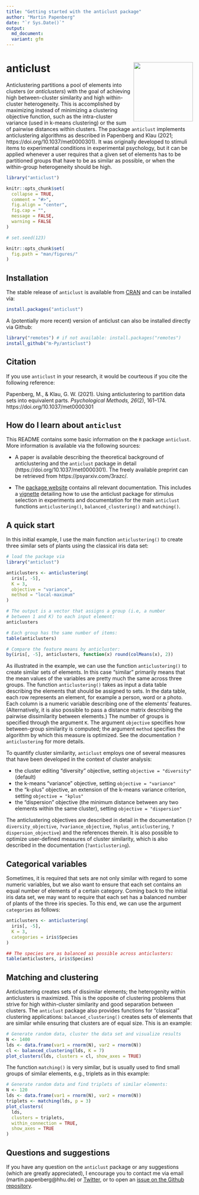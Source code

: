 ```yaml
---
title: "Getting started with the anticlust package"
author: "Martin Papenberg"
date: "`r Sys.Date()`"
output:
  md_document:
  variant: gfm
---
```


# anticlust <a href='https://m-py.github.io/anticlust/'><img src='man/figures/anticlustStickerV1-0.svg' align="right" height="160" /></a>

Anticlustering partitions a pool of elements into clusters (or *anticlusters*) with the goal of achieving high between-cluster similarity and high within-cluster heterogeneity. This is accomplished by maximizing instead of minimizing a clustering objective function, such as the intra-cluster variance (used in k-means clustering) or the sum of pairwise distances within clusters. The package `anticlust` implements anticlustering algorithms as described in Papenberg and Klau (2021; https://doi.org/10.1037/met0000301). It was originally developed to stimuli items to experimental conditions in experimental psychology, but it can be applied whenever a user requires that a given set of elements has to be partitioned groups that have to be as similar as possible, or when the within-group heterogeneity should be high.

```r
library("anticlust")

knitr::opts_chunk$set(
  collapse = TRUE,
  comment = "#>",
  fig.align = "center",
  fig.cap = "",
  message = FALSE,
  warning = FALSE
)

# set.seed(123)

knitr::opts_chunk$set(
  fig.path = "man/figures/"
)

```

## Installation

The stable release of `anticlust` is available from [CRAN](https://CRAN.R-project.org/package=anticlust) and can be installed via:

```R
install.packages("anticlust")
```

A (potentially more recent) version of anticlust can also be installed directly via Github:

```R
library("remotes") # if not available: install.packages("remotes")
install_github("m-Py/anticlust")
```

## Citation

If you use `anticlust` in your research, it would be courteous if you cite the following reference:

Papenberg, M., & Klau, G. W. (2021). Using anticlustering to partition data sets into equivalent parts. *Psychological Methods, 26*(2), 161–174. https://doi.org/10.1037/met0000301

## How do I learn about `anticlust`

This README contains some basic information on the `R` package `anticlust`. More information is available via the following sources:

- A paper is available describing the theoretical background of anticlustering and the `anticlust` package in detail (https://doi.org/10.1037/met0000301). The freely available preprint can be retrieved from https://psyarxiv.com/3razc/.

- The [package website](https://m-py.github.io/anticlust/) contains all relevant documentation. This includes a [vignette](https://m-py.github.io/anticlust/articles/stimulus-selection.html) detailing how to use the anticlust package for stimulus selection in experiments and documentation for the main `anticlust` functions `anticlustering()`, `balanced_clustering()` and `matching()`.

## A quick start

In this initial example, I use the main function `anticlustering()` to create three similar sets of plants using the classical iris data set:

```r
# load the package via
library("anticlust")

anticlusters <- anticlustering(
  iris[, -5],
  K = 3,
  objective = "variance",
  method = "local-maximum"
)

# The output is a vector that assigns a group (i.e, a number
# between 1 and K) to each input element:
anticlusters

# Each group has the same number of items:
table(anticlusters)

# Compare the feature means by anticluster:
by(iris[, -5], anticlusters, function(x) round(colMeans(x), 2))
```

As illustrated in the example, we can use the function `anticlustering()` to create similar sets of elements. In this case "similar" primarily means that the mean values of the variables are pretty much the same across three groups. The function `anticlustering()` takes as input a data table describing the elements that should be assigned to sets. In the data table, each row represents an element, for example a person, word or a photo. Each column is a numeric variable describing one of the elements' features. (Alternatively, it is also possible to pass a distance matrix describing the pairwise dissimilarity between elements.) The number of groups is specified through the argument `K`. The argument `objective` specifies how between-group similarity is computed; the argument `method` specifies the algorithm by which this measure is optimized. See the documentation `?anticlustering` for more details.

To quantify cluster similarity, `anticlust` employs one of several measures that have been developed in the context of cluster analysis:

- the cluster editing "diversity" objective, setting `objective = "diversity"` (default)
- the k-means "variance" objective, setting `objective = "variance"`
- the "k-plus" objective, an extension of the k-means variance criterion, setting `objective = "kplus"`
- the "dispersion" objective (the minimum distance between any two elements within the same cluster), setting `objective = "dispersion"`

The anticlustering objectives are described in detail in the documentation (`?diversity_objective`, `?variance_objective`, `?kplus_anticlustering`, `?dispersion_objective`) and the references therein. It is also possible to optimize user-defined measures of cluster similarity, which is also described in the documentation (`?anticlustering`).

## Categorical variables

Sometimes, it is required that sets are not only similar with regard to
some numeric variables, but we also want to ensure that each set
contains an equal number of elements of a certain category. Coming back
to the initial iris data set, we may want to require that each set has a
balanced number of plants of the three iris species. To this end, we can
use the argument `categories` as follows:

```r
anticlusters <- anticlustering(
  iris[, -5],
  K = 3,
  categories = iris$Species
)

## The species are as balanced as possible across anticlusters:
table(anticlusters, iris$Species)

```

## Matching and clustering

Anticlustering creates sets of dissimilar elements; the heterogenity within anticlusters is maximized. This is the opposite of clustering problems that strive for high within-cluster similarity and good separation between clusters. The `anticlust` package also provides functions for "classical" clustering applications: `balanced_clustering()` creates sets of elements that are similar while ensuring that clusters are of equal size. This is an example:

```r
# Generate random data, cluster the data set and visualize results
N <- 1400
lds <- data.frame(var1 = rnorm(N), var2 = rnorm(N))
cl <- balanced_clustering(lds, K = 7)
plot_clusters(lds, clusters = cl, show_axes = TRUE)
```

The function `matching()` is very similar, but is usually used to find small groups of similar elements, e.g., triplets as in this example:

```r
# Generate random data and find triplets of similar elements:
N <- 120
lds <- data.frame(var1 = rnorm(N), var2 = rnorm(N))
triplets <- matching(lds, p = 3)
plot_clusters(
  lds,
  clusters = triplets,
  within_connection = TRUE,
  show_axes = TRUE
)
```

## Questions and suggestions

If you have any question on the `anticlust` package or any suggestions (which are greatly appreciated), I encourage you to contact me via email (martin.papenberg@hhu.de) or [Twitter](https://twitter.com/MPapenberg), or to open an [issue on the Github repository](https://github.com/m-Py/anticlust/issues).

